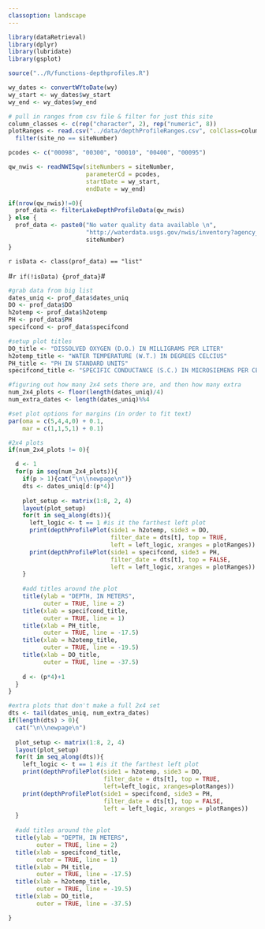 ```yaml
---
classoption: landscape
---
```


```r
library(dataRetrieval)
library(dplyr)
library(lubridate)
library(gsplot)

source("../R/functions-depthprofiles.R")
```

```r
wy_dates <- convertWYtoDate(wy)
wy_start <- wy_dates$wy_start
wy_end <- wy_dates$wy_end

# pull in ranges from csv file & filter for just this site
column_classes <- c(rep("character", 2), rep("numeric", 8))
plotRanges <- read.csv("../data/depthProfileRanges.csv", colClass=column_classes) %>% 
  filter(site_no == siteNumber)

pcodes <- c("00098", "00300", "00010", "00400", "00095")

qw_nwis <- readNWISqw(siteNumbers = siteNumber, 
                      parameterCd = pcodes, 
                      startDate = wy_start, 
                      endDate = wy_end)

if(nrow(qw_nwis)!=0){
  prof_data <- filterLakeDepthProfileData(qw_nwis)
} else {
  prof_data <- paste0("No water quality data available \n",
                      "http://waterdata.usgs.gov/nwis/inventory?agency_code=USGS&site_no=",
                      siteNumber)
}
```

`r isData <- class(prof_data) == "list"`

#`r if(!isData) {prof_data}`#

```r
#grab data from big list
dates_uniq <- prof_data$dates_uniq
DO <- prof_data$DO
h2otemp <- prof_data$h2otemp
PH <- prof_data$PH
specifcond <- prof_data$specifcond

#setup plot titles
DO_title <- "DISSOLVED OXYGEN (D.O.) IN MILLIGRAMS PER LITER"
h2otemp_title <- "WATER TEMPERATURE (W.T.) IN DEGREES CELCIUS"
PH_title <- "PH IN STANDARD UNITS"
specifcond_title <- "SPECIFIC CONDUCTANCE (S.C.) IN MICROSIEMENS PER CENTIMETER AT 25 DEGREES CELCIUS"

#figuring out how many 2x4 sets there are, and then how many extra
num_2x4_plots <- floor(length(dates_uniq)/4)
num_extra_dates <- length(dates_uniq)%%4

#set plot options for margins (in order to fit text)
par(oma = c(5,4,4,0) + 0.1,
    mar = c(1,1,5,1) + 0.1)

#2x4 plots
if(num_2x4_plots != 0){

  d <- 1
  for(p in seq(num_2x4_plots)){
    if(p > 1){cat("\n\\newpage\n")}
    dts <- dates_uniq[d:(p*4)]
  
    plot_setup <- matrix(1:8, 2, 4)
    layout(plot_setup)
    for(t in seq_along(dts)){
      left_logic <- t == 1 #is it the farthest left plot
      print(depthProfilePlot(side1 = h2otemp, side3 = DO, 
                             filter_date = dts[t], top = TRUE, 
                             left = left_logic, xranges = plotRanges))
      print(depthProfilePlot(side1 = specifcond, side3 = PH, 
                             filter_date = dts[t], top = FALSE, 
                             left = left_logic, xranges = plotRanges))
    }
    
    #add titles around the plot
    title(ylab = "DEPTH, IN METERS",
          outer = TRUE, line = 2)
    title(xlab = specifcond_title,
          outer = TRUE, line = 1)
    title(xlab = PH_title,
          outer = TRUE, line = -17.5)
    title(xlab = h2otemp_title,
          outer = TRUE, line = -19.5)
    title(xlab = DO_title,
          outer = TRUE, line = -37.5)
  
    d <- (p*4)+1
  }
} 

#extra plots that don't make a full 2x4 set 
dts <- tail(dates_uniq, num_extra_dates)
if(length(dts) > 0){
  cat("\n\\newpage\n")
  
  plot_setup <- matrix(1:8, 2, 4)
  layout(plot_setup)
  for(t in seq_along(dts)){
    left_logic <- t == 1 #is it the farthest left plot
    print(depthProfilePlot(side1 = h2otemp, side3 = DO, 
                           filter_date = dts[t], top = TRUE, 
                           left=left_logic, xranges=plotRanges))
    print(depthProfilePlot(side1 = specifcond, side3 = PH, 
                           filter_date = dts[t], top = FALSE, 
                           left = left_logic, xranges = plotRanges))
  }
  
  #add titles around the plot
  title(ylab = "DEPTH, IN METERS",
        outer = TRUE, line = 2)
  title(xlab = specifcond_title,
        outer = TRUE, line = 1)
  title(xlab = PH_title,
        outer = TRUE, line = -17.5)
  title(xlab = h2otemp_title,
        outer = TRUE, line = -19.5)
  title(xlab = DO_title,
        outer = TRUE, line = -37.5)

}

```

